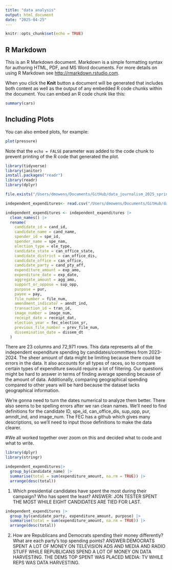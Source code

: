 ```yaml
---
title: "data analysis"
output: html_document
date: "2025-04-25"
---
```


```r
knitr::opts_chunk$set(echo = TRUE)
```

## R Markdown

This is an R Markdown document. Markdown is a simple formatting syntax for authoring HTML, PDF, and MS Word documents. For more details on using R Markdown see <http://rmarkdown.rstudio.com>.

When you click the **Knit** button a document will be generated that includes both content as well as the output of any embedded R code chunks within the document. You can embed an R code chunk like this:

```r
summary(cars)
```

## Including Plots

You can also embed plots, for example:

```r
plot(pressure)
```

Note that the `echo = FALSE` parameter was added to the code chunk to prevent printing of the R code that generated the plot.


```r
library(tidyverse)
library(janitor)
install.packages("readr")
library(readr)   
library(dplyr)
```

```r
file.exists("/Users/dmowens/Documents/GitHub/data_journalism_2025_spring/data analysis project/clean names independent expenditure.csv")

independent_expenditures<- read.csv("/Users/dmowens/Documents/GitHub/data_journalism_2025_spring/data analysis project/clean names independent expenditure.csv")

```

```r
independent_expenditures <- independent_expenditures |>
  clean_names() |>
  rename(
    candidate_id = cand_id,
    candidate_name = cand_name,
    spender_id = spe_id,
    spender_name = spe_nam,
    election_type = ele_type,
    candidate_state = can_office_state,
    candidate_district = can_office_dis,
    candidate_office = can_office,
    candidate_party = cand_pty_aff,
    expenditure_amount = exp_amo,
    expenditure_date = exp_date,
    aggregate_amount = agg_amo,
    support_or_oppose = sup_opp,
    purpose = pur,
    payee = pay,
    file_number = file_num,
    amendment_indicator = amndt_ind,
    transaction_id = tran_id,
    image_number = image_num,
    receipt_date = receipt_dat,
    election_year = fec_election_yr,
    previous_file_number = prev_file_num,
    dissemination_date = dissem_dt
  )
```


There are 23 columns and 72,971 rows. This data represents all of the independent expenditure spending by candidates/committees from 2023-2024. The sheer amount of data might be limiting because there could be errors in the data. It also accounts for all types of races, so to compare certain types of expenditure swould require a lot of filtering. Our questions might be hard to answer in terms of finding average spending because of the amount of data. Additionally, comparing geographical spending compared to other years will be hard because the dataset lacks geographical information.

We're gonna need to turn the dates numerical to analyze them better. There also seems to be spelling errors after we ran clean names. We'll need to find definitions for the candidate ID, spe_id, can_office_dis, sup_opp, pur, amndt_ind, and image_num. The FEC has a github which gives many descriptions, so we'll need to input those definitions to make the data clearer.

#We all worked together over zoom on this and decided what to code and what to write. 
```r
library(dplyr)
library(stringr)
```

```r
independent_expenditures|>
  group_by(candidate_name) |>
  summarise(total = sum(expenditure_amount, na.rm = TRUE)) |>
  arrange(desc(total))

```
1. Which presidential candidates have spent the most during their campaign? Who has spent the least?
ANSWER: JON TESTER SPENT THE MOST WHILE EIGHT CANDIDATES ARE TIED FOR LAST.



```r
independent_expenditures |>
  group_by(candidate_party, expenditure_amount, purpose) |>
  summarise(total = sum(expenditure_amount, na.rm = TRUE)) |>
  arrange(desc(total))
```
2. How are Republicans and Democrats spending their money differently? What are each party’s top spending points?
ANSWER:DEMOCRATS SPENT A LOT OF MONEY ON TELEVISION ADS AND MEDIA AND RADIO STUFF WHILE REPUBLICANS SPEND A LOT OF MONEY ON DATA HARVESTING. THE DEMS TOP SPENT WAS PLACED MEDIA: TV WHILE REPS WAS DATA HARVESTING.


